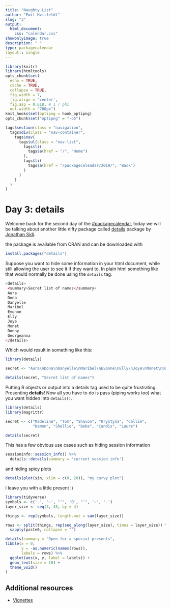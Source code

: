 ```yaml
---
title: "Naughty List"
author: "Emil Hvitfeldt"
slug: "3"
output: 
  html_document:
    css: "calendar.css"
showonlyimage: true
description: " "
type: packagecalendar
layout:: single
---
```


<html>
    <link rel="stylesheet" href="/css/calendar-post.css"/>
</html>

```r
library(knitr)
library(htmltools)
opts_chunk$set(
  echo = TRUE, 
  cache = TRUE,
  collapse = TRUE,
  fig.width = 7, 
  fig.align = 'center',
  fig.asp = 0.618, # 1 / phi
  out.width = "700px")
knit_hooks$set(optipng = hook_optipng)
opts_chunk$set("optipng" = "-o5")
```

```r
tags$section(class = "navigation",
  tags$div(class = "nav-container",
    tags$nav(
      tags$ul(class = "nav-list",
        tags$li(
          tags$a(href = "/", "Home")
        ),
        tags$li(
          tags$a(href = "/packagecalendar/2019/", "Back")
        )
      )
    )
  )
)
```

# Day 3: details

Welcome back for the second day of the [#packagecalendar](https://twitter.com/hashtag/packagecalendar),
today we will be talking about another little nifty package called [details](https://github.com/yonicd/details) package by [Jonathan Sidi](https://twitter.com/yoniceedee).

the package is available from CRAN and can be downloaded with

```r
install.packages("details")
```

Suppose you want to hide some information in your html document,
while still allowing the user to see it if they want to. 
In plain html something like that would normally be done using the `details` tag.

```r
<details>
 <summary>Secret list of names</summary>
 Aura
 Dona
 Danyelle
 Maribel
 Evonne
 Elly
 Joye
 Monet
 Donny
 Georgeanna
</details>
```

Which would result in something like this:

```r
library(details)

secret <- "Aura\nDona\nDanyelle\nMaribel\nEvonne\nElly\nJoye\nMonet\nDonny\nGeorgeanna"

details(secret, "Secret list of names")
```

Putting R objects or output into a details tag used to be quite frustrating. 
Presenting **details**! 
Now all you have to do is pass (piping works too) what you want hidden into `details()`.

```r
library(details)
library(magrittr)

secret <- c("Madeline", "Tom", "Shavon", "Krystyna", "Callie",
            "Damon", "Shellie", "Bebe", "Candis", "Laure")

details(secret)
```

This has a few obvious use cases such as hiding session information

```r
sessioninfo::session_info() %>%
  details::details(summary = 'current session info')
```

and hiding spicy plots

```r
details(plot(sin, xlim = c(0, 20)), "my curvy plot")
```

I leave you with a little present :)

```r
library(tidyverse)
symbols <- c('.', '~', "'", 'O', "'", '~', '.')
layer_size <- seq(3, 45, by = 4)

things <- rep(symbols, length.out = sum(layer_size))

rows <- split(things, rep(seq_along(layer_size), times = layer_size)) %>%
  sapply(paste0, collapse = "")

details(summary = "Open for a special presents",
tibble(x = 0, 
       y = -as.numeric(names(rows)),
       labels = rows) %>%
  ggplot(aes(x, y, label = labels)) +
  geom_text(size = 10) +
  theme_void()
)
```

## Additional resources

- [Vignettes](https://yonicd.github.io/details/articles/index.html)
